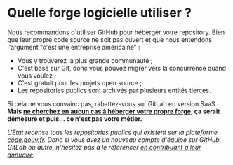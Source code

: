 # Quelle forge logicielle utiliser ?

Nous recommandons d'utiliser GitHub pour héberger votre repository. Bien que leur propre code source ne soit pas ouvert et que nous entendons l'argument “c'est une entreprise américaine” :

- Vous y trouverez la plus grande communauté ;
- C'est basé sur Git, donc vous pouvez migrer vers la concurrence quand vous voulez ;
- C'est gratuit pour les projets open source ;
- Les repositories publics sont archivés par plusieurs entités tierces.

Si cela ne vous convainc pas, rabattez-vous sur GitLab en version SaaS. **Mais [ne cherchez en aucun cas à héberger votre propre forge](simple-and-sovereign-cloud-provider/what-is-simple.mdx), ça serait démesuré et puis… ce n'est pas votre métier.**

_L'État recense tous les repositories publics qui existent sur la plateforme [code.gouv.fr](https://code.gouv.fr/public/). Donc si vous avez un nouveau compte d'équipe sur GitHub, GitLab ou autre, n'hésitez pas à le référencer [en contribuant à leur annuaire](https://git.sr.ht/~codegouvfr/codegouvfr-sources/)._
